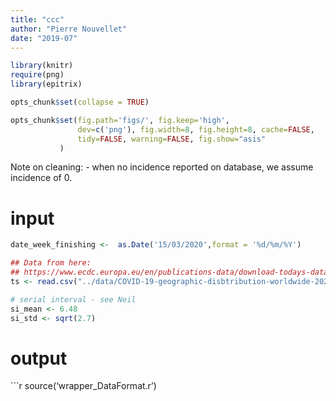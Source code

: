 ---
title: "ccc"
author: "Pierre Nouvellet"
date: "2019-07"
---

```{r options, include = FALSE, message = FALSE, warning = FALSE, error = FALSE}
library(knitr)
require(png)
library(epitrix)

opts_chunk$set(collapse = TRUE)

opts_chunk$set(fig.path='figs/', fig.keep='high', 
               dev=c('png'), fig.width=8, fig.height=8, cache=FALSE,
               tidy=FALSE, warning=FALSE, fig.show="asis"
 	       )

```


Note on cleaning:
- when no incidence reported on database, we assume incidence of 0.

# input

```{r}
date_week_finishing <-  as.Date('15/03/2020',format = '%d/%m/%Y')

## Data from here:
## https://www.ecdc.europa.eu/en/publications-data/download-todays-data-geographic-distribution-covid-19-cases-worldwide 
ts <- read.csv("../data/COVID-19-geographic-disbtribution-worldwide-2020-03-17.csv", stringsAsFactors=F)

# serial interval - see Neil
si_mean <- 6.48 
si_std <- sqrt(2.7)

```

# output

```{r}

source('wrapper_DataFormat.r')
